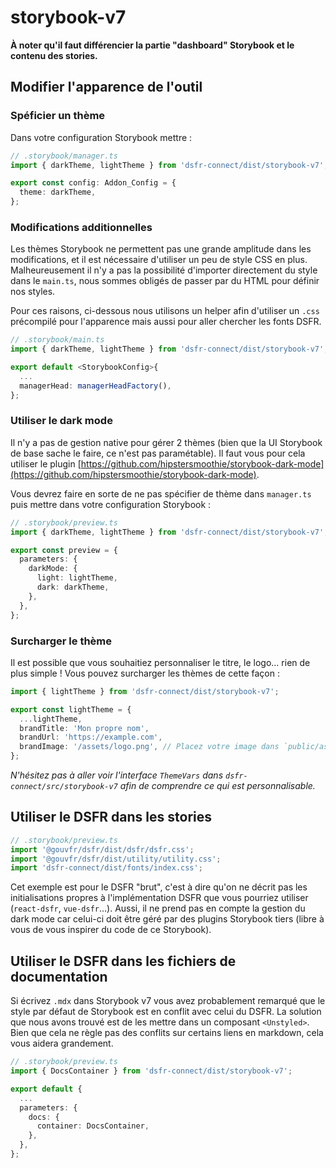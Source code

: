 
<Meta title="dsfr-connect/Utilisation/storybook-v7" />

# storybook-v7

**À noter qu'il faut différencier la partie "dashboard" Storybook et le contenu des stories.**

## Modifier l'apparence de l'outil

### Spéficier un thème

Dans votre configuration Storybook mettre :

```ts
// .storybook/manager.ts
import { darkTheme, lightTheme } from 'dsfr-connect/dist/storybook-v7';

export const config: Addon_Config = {
  theme: darkTheme,
};
```

### Modifications additionnelles

Les thèmes Storybook ne permettent pas une grande amplitude dans les modifications, et il est nécessaire d'utiliser un peu de style CSS en plus. Malheureusement il n'y a pas la possibilité d'importer directement du style dans le `main.ts`, nous sommes obligés de passer par du HTML pour définir nos styles.

Pour ces raisons, ci-dessous nous utilisons un helper afin d'utiliser un `.css` précompilé pour l'apparence mais aussi pour aller chercher les fonts DSFR.

```ts
// .storybook/main.ts
import { darkTheme, lightTheme } from 'dsfr-connect/dist/storybook-v7';

export default <StorybookConfig>{
  ...
  managerHead: managerHeadFactory(),
};
```

### Utiliser le dark mode

Il n'y a pas de gestion native pour gérer 2 thèmes (bien que la UI Storybook de base sache le faire, ce n'est pas paramétable). Il faut vous pour cela utiliser le plugin [https://github.com/hipstersmoothie/storybook-dark-mode](https://github.com/hipstersmoothie/storybook-dark-mode).

Vous devrez faire en sorte de ne pas spécifier de thème dans `manager.ts` puis mettre dans votre configuration Storybook :

```ts
// .storybook/preview.ts
import { darkTheme, lightTheme } from 'dsfr-connect/dist/storybook-v7';

export const preview = {
  parameters: {
    darkMode: {
      light: lightTheme,
      dark: darkTheme,
    },
  },
};
```

### Surcharger le thème

Il est possible que vous souhaitiez personnaliser le titre, le logo... rien de plus simple ! Vous pouvez surcharger les thèmes de cette façon :

```ts
import { lightTheme } from 'dsfr-connect/dist/storybook-v7';

export const lightTheme = {
  ...lightTheme,
  brandTitle: 'Mon propre nom',
  brandUrl: 'https://example.com',
  brandImage: '/assets/logo.png', // Placez votre image dans `public/assets/logo.png` et utilisez dans votre configuration du `main.ts` : `staticDirs: ['../public'],`
};
```

_N'hésitez pas à aller voir l'interface `ThemeVars` dans `dsfr-connect/src/storybook-v7` afin de comprendre ce qui est personnalisable._

## Utiliser le DSFR dans les stories

```ts
// .storybook/preview.ts
import '@gouvfr/dsfr/dist/dsfr/dsfr.css';
import '@gouvfr/dsfr/dist/utility/utility.css';
import 'dsfr-connect/dist/fonts/index.css';
```

Cet exemple est pour le DSFR "brut", c'est à dire qu'on ne décrit pas les initialisations propres à l'implémentation DSFR que vous pourriez utiliser (`react-dsfr`, `vue-dsfr`...). Aussi, il ne prend pas en compte la gestion du dark mode car celui-ci doit être géré par des plugins Storybook tiers (libre à vous de vous inspirer du code de ce Storybook).

## Utiliser le DSFR dans les fichiers de documentation

Si écrivez `.mdx` dans Storybook v7 vous avez probablement remarqué que le style par défaut de Storybook est en conflit avec celui du DSFR. La solution que nous avons trouvé est de les mettre dans un composant `<Unstyled>`. Bien que cela ne règle pas des conflits sur certains liens en markdown, cela vous aidera grandement.

```ts
// .storybook/preview.ts
import { DocsContainer } from 'dsfr-connect/dist/storybook-v7';

export default {
  ...
  parameters: {
    docs: {
      container: DocsContainer,
    },
  },
};
```
